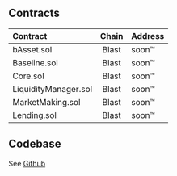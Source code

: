 ## Contracts
| Contract     | Chain | Address |
| :------------| :-----: | :-------|
| bAsset.sol     | Blast | soon™️   |
| Baseline.sol | Blast   | soon™️  |
| Core.sol     | Blast   | soon™️   |
| LiquidityManager.sol | Blast | soon™️  |
| MarketMaking.sol |  Blast     | soon™️  |
| Lending.sol |  Blast     | soon™️  |


## Codebase
See [Github](https://github.com/0xbaseline)